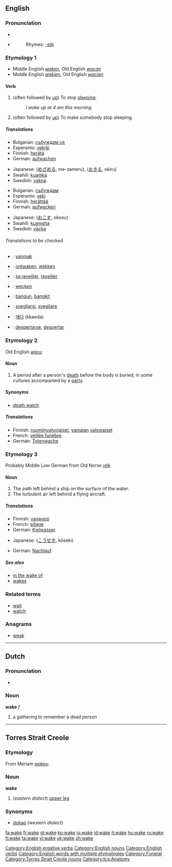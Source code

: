 ==English==

===Pronunciation===
*{{IPA|/'weɪk/}}
*{{audio|en-us-wake.ogg|Audio (US)}}
*:Rhymes: [[Rhymes:English:-eɪk|-eɪk]]

===Etymology 1===
* Middle English ''[[waken]]'', Old English ''[[wacan]]''
* Middle English ''[[wakien]]'', Old English ''[[wacian]]''

====Verb====
{{en-verb|wakes|waking|'''[[woke]] '''or''' [[waked]]'''|'''[[woken]] '''or''' [[waked]]'''}}

# {{intransitive}} (often followed by ''[[up]]'') To stop [[sleep]]ing.
#:''I woke up at 4 am this morning.''
# {{transitive}} (often followed by ''[[up]]'') To make somebody stop sleeping.

=====Translations=====
{{trans-top|To stop sleeping}}
*Bulgarian: [[събуждам се]]
*Esperanto: [[vekiĝi]]
*Finnish: [[herätä]]
*German: [[aufwachen]]
{{trans-mid}}
*Japanese: {{JAchar|[[目覚める]]}} ([[めざめる]], me-zameru), {{JAchar|[[起きる]]}} ([[おきる]], okiru)
*Swahili: [[kuamka]]
*Swedish: [[vakna]]
{{trans-bottom}}

{{trans-top|To make somebody stop sleeping}}
*Bulgarian: [[събуждам]]
*Esperanto: [[veki]]
*Finnish: [[herättää]]
*German: [[aufwecken]]
{{trans-mid}}
*Japanese: {{JAchar|[[起こす]]}} ([[おこす]], okosu)
*Swahili: [[kuamsha]]
*Swedish: [[väcka]]
{{trans-bottom}}

======Translations to be checked======
{{checktrans}}
{{top}}
*{{ttbc|Crimean Tatar}}: [[yanmak]]
*{{ttbc|Dutch}}: [[ontwaken]], [[wekken]]
*{{ttbc|French}}: [[se reveiller]], [[reveiller]]
*{{ttbc|German}}: [[wecken]]
*{{ttbc|Indonesian}}: [[bangun]], [[bangkit]]
{{mid}}
*{{ttbc|Italian}}: [[svegliarsi]], [[svegliare]]
*{{ttbc|Korean}}: [[깨다]] (kkaeda)
*{{ttbc|Spanish}}: [[despertarse]], [[despertar]]
{{bottom}}

===Etymology 2===
Old English ''[[wacu]]''

====Noun====
{{en-noun}}

# A period after a person's [[death]] before the body is buried, in some cultures accompanied by a [[party]].

=====Synonyms=====
*[[death watch]]

=====Translations=====
*Finnish: [[ruumiinvalvojaiset]], [[vainajan]] [[valvojaiset]]
*French: [[veillée funèbre]]
*German: [[Totenwache]] {{f}}

===Etymology 3===
Probably Middle Low German from Old Norse ''[[vök]]''

====Noun====
{{en-noun}}

# The path left behind a ship on the surface of the water.
# The turbulent air left behind a flying aircraft.

=====Translations=====
{{trans-top|path left behind a ship on the surface of the water}}
*Finnish: [[vanavesi]]
*French: [[sillage]] {{m}}
*German: [[Kielwasser]] {{n}}
{{trans-mid}}
*Japanese: {{JAchar|[[航跡]]}} ([[こうせき]], kōseki)
{{trans-bottom}}

{{trans-top|turbulent air left behind a flying aircraft}}
*German: [[Nachlauf]] {{m}}
{{trans-mid}}
{{trans-bottom}}

=====See also=====
*[[in the wake of]]
*[[wakes]]

===Related terms===
*[[wait]]
*[[watch]]

===Anagrams===
*[[weak]]

[[Category:English ergative verbs]]
[[Category:English nouns]]
[[Category:English verbs]]
[[Category:English words with multiple etymologies]]
[[Category:Funeral]]

----

==Dutch==

===Pronunciation===
*{{IPA|/'wakə/}}

===Noun===
'''wake''' ''f''

# a gathering to remember a dead person

----

==Torres Strait Creole==

===Etymology===
From Meriam ''[[wakey]]''.

===Noun===
'''wake'''

# (''eastern dialect'') [[upper leg]]

===Synonyms===
*[[dokap]] (''western dialect'')

[[Category:Torres Strait Creole nouns]]
[[Category:tcs:Anatomy]]

[[fa:wake]]
[[fr:wake]]
[[gl:wake]]
[[ko:wake]]
[[io:wake]]
[[id:wake]]
[[it:wake]]
[[hu:wake]]
[[ru:wake]]
[[fi:wake]]
[[ta:wake]]
[[vi:wake]]
[[uk:wake]]
[[zh:wake]]